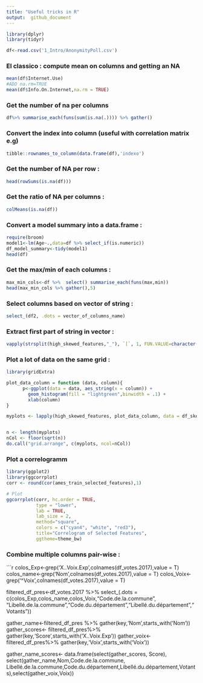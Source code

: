 ```yaml
---
title: "Useful tricks in R"
output:  github_document
---
```

```r
library(dplyr)
library(tidyr)
```

```r
df<-read.csv('1_Intro/AnonymityPoll.csv')
```

### El classico : compute mean on columns and getting an **NA**

```r
mean(df$Internet.Use)
#ADD na.rm=TRUE
mean(df$Info.On.Internet,na.rm = TRUE)
```


### Get the **number of na per columns**
```r
df%>% summarise_each(funs(sum(is.na(.)))) %>% gather()
```

### Convert the index into column (useful with correlation matrix e.g)
```r
tibble::rownames_to_column(data.frame(df),'indexo')
```

### Get the number of NA per row :
```r
head(rowSums(is.na(df)))
```


### Get the **ratio of NA** per columns :
```r
colMeans(is.na(df))
```

### Convert a model summary into a data.frame :
```r
require(broom)
model1<-lm(Age~.,data=df %>% select_if(is.numeric))
df_model_summary<-tidy(model1)
head(df)
```


### Get the max/min of each columns :
```r
max_min_cols<-df %>%  select() summarise_each(funs(max,min))
head(max_min_cols %>% gather(),5)
```


### Select columns based on vector of string :
```r
select_(df2, .dots = vector_of_columns_name)

```

### Extract first part of string in vector :
```r
vapply(strsplit(high_skewed_features,"_"), `[`, 1, FUN.VALUE=character(1))
```

### Plot a lot of data on the same grid :
```r
library(gridExtra)

plot_data_column = function (data, column){
      p<-ggplot(data = data, aes_string(x = column)) +
        geom_histogram(fill = "lightgreen",binwidth = .1) +
        xlab(column)
}

myplots <- lapply(high_skewed_features, plot_data_column, data = df_skewed_features_log)


n <- length(myplots)
nCol <- floor(sqrt(n))
do.call("grid.arrange", c(myplots, ncol=nCol))

```

### Plot a correlogramm
```r
library(ggplot2)
library(ggcorrplot)
corr <- round(cor(ames_train_selected_features),1)

# Plot
ggcorrplot(corr, hc.order = TRUE, 
           type = "lower", 
           lab = TRUE, 
           lab_size = 2, 
           method="square", 
           colors = c("cyan4", "white", "red3"), 
           title="Correlogram of Selected Features", 
           ggtheme=theme_bw)
```

### Combine multiple columns pair-wise :
```r

colos_Exp<-grep('X..Voix.Exp',colnames(df_votes.2017),value = T)
colos_name<-grep('Nom',colnames(df_votes.2017),value = T)
colos_Voix<-grep('^Voix',colnames(df_votes.2017),value = T)


filtered_df_pres<-df_votes.2017 %>% select_(.dots = c(colos_Exp,colos_name,colos_Voix,"Code.de.la.commune", "Libellé.de.la.commune","Code.du.département","Libellé.du.département","Votants"))

gather_name<-filtered_df_pres %>% gather(key,'Nom',starts_with('Nom')) 
gather_scores<- filtered_df_pres%>% gather(key,'Score',starts_with('X..Voix.Exp'))
gather_voix<- filtered_df_pres%>% gather(key,'Voix',starts_with('Voix'))


gather_name_scores<- data.frame(select(gather_scores, Score), select(gather_name,Nom,Code.de.la.commune, Libellé.de.la.commune,Code.du.département,Libellé.du.département,Votants),select(gather_voix,Voix))